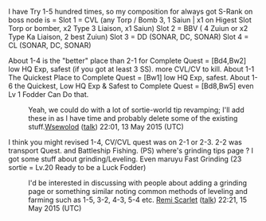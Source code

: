 I have Try 1-5 hundred times,
so my composition for always got S-Rank on boss node is =
Slot 1 = CVL (any Torp / Bomb 3, 1 Saiun | x1 on Higest Slot Torp or bomber, x2 Type 3 Liaison, x1 Saiun)
Slot 2 = BBV ( 4 Zuiun or x2 Type Ka Liaison, 2 best Zuiun)
Slot 3 = DD (SONAR, DC, SONAR)
Slot 4 = CL (SONAR, DC, SONAR)

About 1-4
is the "better" place than 2-1 for Complete Quest = [Bd4,Bw2] low HQ Exp, safest (if you got at least 3 SS). more CVL/CV to kill.
About 1-1
The Quickest Place to Complete Quest = [Bw1] low HQ Exp, safest.
About 1-6
the Quickest, Low HQ Exp & Safest to Complete Quest = [Bd8,Bw5] even Lv 1 Fodder Can Do that.

:Yeah, we could do with a lot of sortie-world tip revamping; I'll add these in as I have time and probably delete some of the existing stuff.[[User:Wsewolod|Wsewolod]] ([[User talk:Wsewolod|talk]]) 22:01, 13 May 2015 (UTC)

I think you might revised 1-4, CV/CVL quest was on 2-1 or 2-3. 2-2 was transport Quest. and Battleship Fishing.
(PS) where's grinding tips page ?
I got some stuff about grinding/Leveling.
Even maruyu Fast Grinding (23 sortie = Lv.20 Ready to be a Luck Fodder)
:I'd be interested in discussing with people about adding a grinding page or something similar noting common methods of leveling and farming such as 1-5, 3-2, 4-3, 5-4 etc. [[User:Remi Scarlet|Remi Scarlet]] ([[User talk:Remi Scarlet|talk]]) 22:21, 15 May 2015 (UTC)
